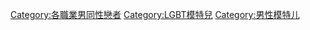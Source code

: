 [[Category:各職業男同性戀者|Category:各職業男同性戀者]]
[[Category:LGBT模特兒|Category:LGBT模特兒]]
[[Category:男性模特儿|Category:男性模特儿]]